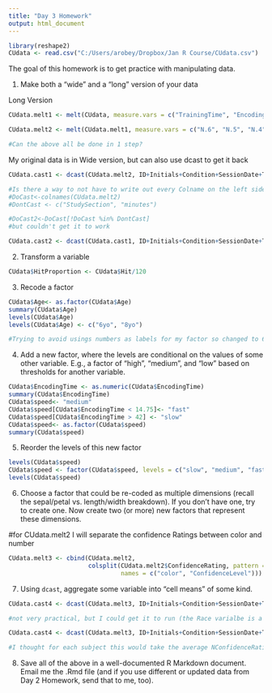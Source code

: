 ```yaml
---
title: "Day 3 Homework"
output: html_document
---
```

```r
library(reshape2)
CUdata <- read.csv("C:/Users/arobey/Dropbox/Jan R Course/CUdata.csv")
```

The goal of this homework is to get practice with manipulating data.

1. Make both a "wide" and a "long" version of your data

Long Version
```r
CUdata.melt1 <- melt(CUdata, measure.vars = c("TrainingTime", "EncodingTime", "BreakTime", "RetrievalTime", "TotalTime"), variable.name = "StudySection", value.name = "minutes")

CUdata.melt2 <- melt(CUdata.melt1, measure.vars = c("N.6", "N.5", "N.4", "N.3", "N.2", "N.1", "Y.6", "Y.5", "Y.4", "Y.3", "Y.2", "Y.1", "R.6", "R.5", "R.4", "R.3", "R.2", "R.1"), variable.name = "ConfidenceRating", value.name = "NConfidenceRating")

#Can the above all be done in 1 step?
```

My original data is in Wide version, but can also use dcast to get it back
```r


CUdata.cast1 <- dcast(CUdata.melt2, ID+Initials+Condition+SessionDate+Time+Tester+Set+FullTerm+Birthday+Age+ExactAge+Ethnicity+Race+CorrectTraining+Notes+Hits+Misses+Accuracy+Recollection+Familiarity+SSE+Convergence+LinearFiT+PolyFit+X2term +ConfidenceRating+NConfidenceRating ~ StudySection, value.var = "minutes" )

#Is there a way to not have to write out every Colname on the left side of the formula? I tried several version of this:
#DoCast<-colnames(CUdata.melt2)
#DontCast <- c("StudySection", "minutes")

#DoCast2<-DoCast[!DoCast %in% DontCast]
#but couldn't get it to work

CUdata.cast2 <- dcast(CUdata.cast1, ID+Initials+Condition+SessionDate+Time+Tester+Set+FullTerm+Birthday+Age+ExactAge+Ethnicity+Race+CorrectTraining+Notes+Hits+Misses+Accuracy+Recollection+Familiarity+SSE+Convergence+LinearFiT+PolyFit+X2term + TrainingTime + EncodingTime + BreakTime + RetrievalTime + TotalTime ~ ConfidenceRating, value.var = "NConfidenceRating" )

```


2. Transform a variable
```r
CUdata$HitProportion <- CUdata$Hit/120
```

3. Recode a factor
```r
CUdata$Age<- as.factor(CUdata$Age)
summary(CUdata$Age)
levels(CUdata$Age)
levels(CUdata$Age) <- c("6yo", "8yo")

#Trying to avoid usings numbers as labels for my factor so changed to 6yo and 8yo
```

4. Add a new factor, where the levels are conditional on the values of some other variable. E.g., a factor of "high", "medium", and "low" based on thresholds for another variable.

```r
CUdata$EncodingTime <- as.numeric(CUdata$EncodingTime)
summary(CUdata$EncodingTime)
CUdata$speed<- "medium"
CUdata$speed[CUdata$EncodingTime < 14.75]<- "fast"
CUdata$speed[CUdata$EncodingTime > 42] <- "slow"
CUdata$speed<- as.factor(CUdata$speed)
summary(CUdata$speed)
```

5. Reorder the levels of this new factor
```r
levels(CUdata$speed)
CUdata$speed <- factor(CUdata$speed, levels = c("slow", "medium", "fast"))
levels(CUdata$speed)
```

6. Choose a factor that could be re-coded as multiple dimensions (recall the sepal/petal vs. length/width breakdown). If you don't have one, try to create one.  Now create two (or more) new factors that represent these dimensions.

#for CUdata.melt2 I will separate the confidence Ratings between color and number
```r
CUdata.melt3 <- cbind(CUdata.melt2, 
                      colsplit(CUdata.melt2$ConfidenceRating, pattern = "\\.", 
                               names = c("color", "ConfidenceLevel")))

```

7. Using `dcast`, aggregate some variable into "cell means" of some kind.

```r

CUdata.cast4 <- dcast(CUdata.melt3, ID+Initials+Condition+SessionDate+Time+Tester+Set+FullTerm+Birthday+Age+Ethnicity+CorrectTraining+Notes+Hits+Misses+Accuracy+Recollection+Familiarity+SSE+Convergence+LinearFiT+PolyFit+X2term + StudySection+minutes +ConfidenceRating +ConfidenceLevel + NConfidenceRating +color ~ Race, value.var = "ExactAge", fun.aggregate = mean )

#not very practical, but I could get it to run (the Race varialbe is a mess and not something I actually plan on using). I tried doing below but kept getting errors 

CUdata.cast4 <- dcast(CUdata.melt3, ID+Initials+Condition+SessionDate+Time+Tester+Set+FullTerm+Birthday+Age+ExactAge+Ethnicity+Race+CorrectTraining+Notes+Hits+Misses+Accuracy+Recollection+Familiarity+SSE+Convergence+LinearFiT+PolyFit+X2term + StudySection+minutes +ConfidenceRating +ConfidenceLevel  ~ color, value.var = "NConfidenceRating", fun.aggregate = mean, na.rm=TRUE )

#I thought for each subject this would take the average NConfidenceRating across the 6 levels for each color (N, Y, R) so for N it would average N1,N2,N3,N4, N5 & N6...suggestions?

```

8.  Save all of the above in a well-documented R Markdown document.  Email me the .Rmd file (and if you use different or updated data from Day 2 Homework, send that to me, too).
